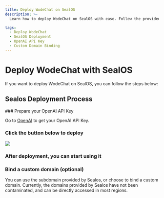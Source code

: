 ```yaml
---
title: Deploy WodeChat on SealOS
description: >-
  Learn how to deploy WodeChat on SealOS with ease. Follow the provided steps to set up WodeChat and start using it efficiently.

tags:
  - Deploy WodeChat
  - SealOS Deployment
  - OpenAI API Key
  - Custom Domain Binding
---
```


# Deploy WodeChat with SealOS

If you want to deploy WodeChat on SealOS, you can follow the steps below:

## Sealos Deployment Process

<Steps>
  ### Prepare your OpenAI API Key

  Go to [OpenAI](https://platform.openai.com/account/api-keys) to get your OpenAI API Key.

  ### Click the button below to deploy

  [![][deploy-button-image]][deploy-link]

  ### After deployment, you can start using it

  ### Bind a custom domain (optional)

  You can use the subdomain provided by Sealos, or choose to bind a custom domain. Currently, the domains provided by Sealos have not been contaminated, and can be directly accessed in most regions.
</Steps>

[deploy-button-image]: https://raw.githubusercontent.com/labring-actions/templates/main/Deploy-on-Sealos.svg
[deploy-link]: https://template.usw.sealos.io/deploy?templateName=lobe-chat

